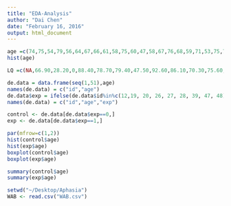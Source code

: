 ```yaml
---
title: "EDA-Analysis"
author: "Dai Chen"
date: "February 16, 2016"
output: html_document
---
```


```r
age =c(74,75,54,79,56,64,67,66,61,58,75,60,47,58,67,76,68,59,71,53,75,71,50,68,71,58,87,65,50,72,52,66,71,53,38,46,38,83,68,66,74,74,55,72,56,70,68,74,67,66,64)
hist(age)

LQ =c(NA,66.90,28.20,0,88.40,78.70,79.40,47.50,92.60,86.10,70.30,75.60,94.30,69.10,43.40,61.90,68.20,98.80,15.50,53.40,95.70,44.60,54.40,60.00,35.30,85.10,86.60,47.60,92.20,84.20,88.90,43.00,NA,87.80,98.60,70.20,78.10,87.30,93.50,93.20,54.90,NA,96.70,23.30,98.00,31.00,35.40,90.30,99.10,27.80,75.80)

de.data = data.frame(seq(1,51),age)
names(de.data) = c("id","age")
de.data$exp = ifelse(de.data$id%in%c(12,19, 20, 26, 27, 28, 39, 47, 48), 0, 1)
names(de.data) = c("id","age","exp")

control <- de.data[de.data$exp==0,]
exp <- de.data[de.data$exp==1,]

par(mfrow=c(1,2))
hist(control$age)
hist(exp$age)
boxplot(control$age)
boxplot(exp$age)

summary(control$age)
summary(exp$age)
```



```r
setwd("~/Desktop/Aphasia")
WAB <- read.csv("WAB.csv")
```


